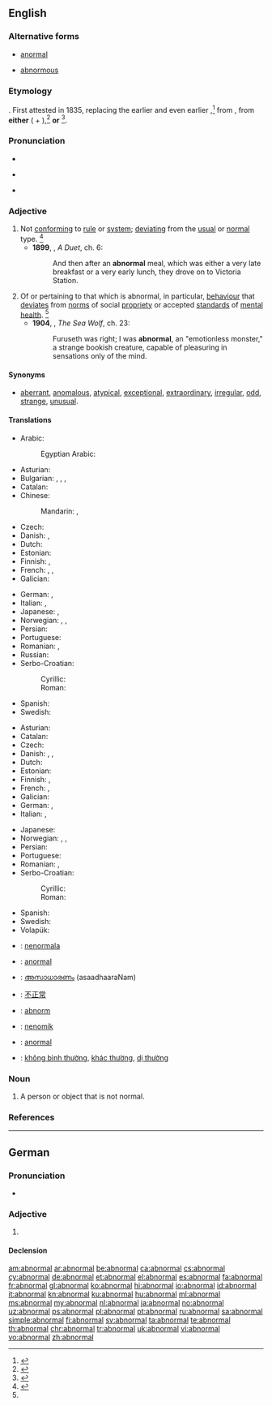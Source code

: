 ==English==

===Alternative forms===
* [[anormal]]
* {{a|obsolete}} [[abnormous]]

===Etymology===
{{prefix|ab|normal}}. First attested in 1835, replacing the earlier {{term|anormal}} and even earlier {{term|abnormous}},<ref>{{reference-book | last = Dobbie | first = Elliott K. | coauthors = Dunmore, C. William, et al. | editor = Barnhart, Robert K.| title = Chambers Dictionary of Etymology | origyear = 1998 | year = 2004 | publisher = Chambers Harrap Publishers Ltd | location = Edinburgh, Scotland | isbn =0550142304 | pages = 3}}</ref> from {{etyl|la|en}} {{term|abnormis||departing from normal|lang=la}}, from '''either''' ({{term|ab-||away from|lang=la}} + {{term|norma||rule, norm|lang=la}}),<ref>{{reference-book | last =| first = | authorlink =  | coauthors =  | editor =Morris, William    | others =  | title = The American Heritage Dictionary of the English Language | origdate =  | origyear = 1969| origmonth =  | url =  | format =  | accessdate =  | accessyear =  | accessmonth =  | edition =  | date =  | year =1971| month =  | publisher =American Heritage Publishing Co., Inc. | location = New York, NY | language =  | id =  | doi = | isbn =0-395-09066-0 | lccn = | ol = | pages =3| chapter =  | chapterurl =  | quote =}}</ref> '''or''' {{etyl|grc|en}} {{term|ἀνώμαλος||tr=anōmalos|lang=grc}}<ref>{{reference-book | last =| first = | authorlink =  | coauthors =  | editor =Lindberg, Christine A.    | others =  | title = The Oxford College Dictionary | origdate =  | origyear = 2002| origmonth =  | url =  | format =  | accessdate =  | accessyear =  | accessmonth =  | edition = 2nd | date =  | year =2007| month =  | publisher =Spark Publishing.  | location =New York, NY | language =  | id =  | doi = | isbn =978-1-4114-0500-4 | lccn = | ol = | pages =3| chapter =  | chapterurl =  | quote =}}
</ref>.

===Pronunciation===
* {{audio|en-us-abnormal.ogg|Audio (US)}}
* {{a|US}} {{IPA|/ˈæbˌnɔɹ.ml̩/|/əbˈnɔɹ.ml̩/}}
* {{rhymes|ɔː(ɹ)məl}}

===Adjective===
{{en-adj}}

# Not [[conform]]ing to [[rule]] or [[system]]; [[deviating]] from the [[usual]] or [[normal]] type. {{defdate|First attested around the mid 19<sup>th</sup> century.}}<ref name=SOED>{{reference-book | last =| first = | authorlink =  | coauthors =  | editor =Brown, Lesley  | others =  | title = The Shorter Oxford English Dictionary | origdate =  | origyear = 1933| origmonth =  | url =  | format =  | accessdate =  | accessyear =  | accessmonth =  | edition = 5th | date =  | year =2003| month =  | publisher =Oxford University Press  | location =Oxford, UK | language =  | id =  | doi = | isbn =978-0-19-860575-7 | lccn = | ol = | pages =6| chapter =  | chapterurl =  | quote =}}</ref>
#* '''1899''', {{w|Arthur Conan Doyle}}, ''A Duet'', ch. 6:
#*: And then after an '''abnormal''' meal, which was either a very late breakfast or a very early lunch, they drove on to Victoria Station.
# Of or pertaining to that which is abnormal, in particular, [[behaviour]] that [[deviate]]s from [[norm]]s of social [[propriety]] or accepted [[standard]]s of [[mental]] [[health]]. {{defdate|First attested around the early 20<sup>th</sup> century.}}<ref name=SOED/>
#* '''1904''', {{w|Jack London}}, ''The Sea Wolf'', ch. 23:
#*: Furuseth was right; I was '''abnormal''', an "emotionless monster," a strange bookish creature, capable of pleasuring in sensations only of the mind.

====Synonyms====
* {{sense|not conforming to rule or system; deviating from type}} [[aberrant]], [[anomalous]], [[atypical]], [[exceptional]], [[extraordinary]], [[irregular]], [[odd]], [[strange]], [[unusual]].

====Translations====
{{trans-top|not conforming to rule or system}}
* Arabic: {{t-|ar|غير طبيعي|tr=ğair ṭabiʕi|sc=Arab}}
*: Egyptian Arabic: {{tø|arz|مش طبيعي|tr=meš ṭabiʕi|sc=Arab}}
* Asturian: {{t-|ast|anormal}}
* Bulgarian: {{t+|bg|неправилен}}, {{t+|bg|необичаен}}, {{t+|bg|ненормален}}, {{t+|bg|противоестествен}}
* Catalan: {{t-|ca|anormal}}
* Chinese:
*: Mandarin: {{t|cmn|異常|sc=Hani}}, {{t|cmn|异常|tr=yìcháng|sc=Hani}}
* Czech: {{t-|cs|abnormální|n}}
* Danish: {{t-|da|unormal}}, {{t-|da|abnorm}}
* Dutch: {{t+|nl|abnormaal}}
* Estonian: {{t-|et|ebanormaalne}}
* Finnish: {{t-|fi|epänormaali}}, {{t+|fi|poikkeava}}
* French: {{t+|fr|inhabituel}}, {{t-|fr|hors norme}}, {{t+|fr|exceptionnel}}
* Galician: {{t-|gl|anormal}}
{{trans-mid}}
* German: {{t-|de|unnormal}}, {{t+|de|ungewöhnlich}}
* Italian: {{t+|it|anormale}}, {{t+|it|anomalo}}
* Japanese: {{t-|ja|不自然|tr=fushizen}}, {{t+|ja|異常|tr=ijō}}
* Norwegian: {{t+|no|abnorm}}, {{t-|no|anormal}}, {{t+|no|unormal}}
* Persian: {{t+|fa|غیر عادی|tr=qeyre âddi|sc=fa-Arab}}
* Portuguese: {{t+|pt|anormal}}
* Romanian: {{t+|ro|anormal|m|n}}, {{t-|ro|nenormal|m|n}}
* Russian: {{t+|ru|ненормальный|tr=nenormálʹnyj|sc=Cyrl}}
* Serbo-Croatian:
*: Cyrillic: {{t-|sh|а̏бнорма̄лан}}
*: Roman: {{t-|sh|ȁbnormālan}}
* Spanish: {{t+|es|anormal}}
* Swedish: {{t+|sv|onormal}}
{{trans-bottom}}

{{trans-top|of or pertaining to behaviour that deviates from norms}}
* Asturian: {{t-|ast|anormal}}
* Catalan: {{t-|ca|anormal}}
* Czech: {{t-|cs|abnormální|n}}
* Danish: {{t-|da|unormal}}, {{t-|da|anormal}}, {{t-|da|abnorm}}
* Dutch: {{t+|nl|abnormaal}}
* Estonian: {{t-|et|ebanormaalne}}
* Finnish: {{t-|fi|epänormaali}}, {{t+|fi|poikkeava}}
* French: {{t+|fr|anormal|m}}, {{t+|fr|anormale|f}}
* Galician: {{t-|gl|anormal}}
* German: {{t-|de|anormal}}, {{t+|de|abnormal}}
* Italian: {{t+|it|anormale}}, {{t+|it|anomalo}}
{{trans-mid}}
* Japanese: {{t+|ja|異常|tr=ijō}}
* Norwegian: {{t+|no|abnorm}}, {{t-|no|anormal}}, {{t+|no|unormal}}
* Persian: {{t+|fa|آنرمال|tr=ânormâl|sc=fa-Arab}}
* Portuguese: {{t+|pt|anormal}}
* Romanian: {{t+|ro|anormal|m|n}}, {{t-|ro|nenormal|m|n}}
* Serbo-Croatian:
*: Cyrillic: {{t-|sh|а̏бнорма̄лан}}
*: Roman: {{t-|sh|ȁbnormālan}}
* Spanish: {{t+|es|anormal}}
* Swedish: {{t+|sv|abnorm}}
* Volapük: {{t+|vo|nenomik}}
{{trans-bottom}}

{{checktrans-top}}
* {{ttbc|eo}}: [[nenormala]]
* {{ttbc|ia}}: [[anormal]]
* {{ttbc|ml}}: [[അസാധാരണം]] (asaadhaaraNam)
* {{ttbc|cmn}}: [[不正常]]
{{trans-mid}}
* {{ttbc|sv}}: [[abnorm]]
* {{ttbc|vo}}: [[nenomik]]
* {{ttbc|tr}}: [[anormal]]
* {{ttbc|vi}}: [[không bình thường]], [[khác thường]], [[dị thường]]
{{trans-bottom}}

===Noun===
{{en-noun}}

# A person or object that is not normal.

===References===
<references/>

----

==German==

===Pronunciation===
* {{audio|De-abnormal.ogg|Audio}}

===Adjective===
{{de-adj|abnormaler|abnormalsten}}

# {{l/en|abnormal}}

====Declension====
{{de-decl-adj|abnormal|abnormaler|abnormalst}}

[[am:abnormal]]
[[ar:abnormal]]
[[be:abnormal]]
[[ca:abnormal]]
[[cs:abnormal]]
[[cy:abnormal]]
[[de:abnormal]]
[[et:abnormal]]
[[el:abnormal]]
[[es:abnormal]]
[[fa:abnormal]]
[[fr:abnormal]]
[[gl:abnormal]]
[[ko:abnormal]]
[[hi:abnormal]]
[[io:abnormal]]
[[id:abnormal]]
[[it:abnormal]]
[[kn:abnormal]]
[[ku:abnormal]]
[[hu:abnormal]]
[[ml:abnormal]]
[[ms:abnormal]]
[[my:abnormal]]
[[nl:abnormal]]
[[ja:abnormal]]
[[no:abnormal]]
[[uz:abnormal]]
[[ps:abnormal]]
[[pl:abnormal]]
[[pt:abnormal]]
[[ru:abnormal]]
[[sa:abnormal]]
[[simple:abnormal]]
[[fi:abnormal]]
[[sv:abnormal]]
[[ta:abnormal]]
[[te:abnormal]]
[[th:abnormal]]
[[chr:abnormal]]
[[tr:abnormal]]
[[uk:abnormal]]
[[vi:abnormal]]
[[vo:abnormal]]
[[zh:abnormal]]